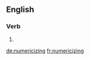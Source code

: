 ==English==

===Verb===
{{head|en}}

# {{present participle of|numericize}}

[[de:numericizing]]
[[fr:numericizing]]
